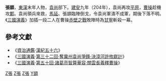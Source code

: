 '''張顗'''，[[東漢|東漢]]末年人物，[[袁尚|袁尚]]部下。[[建安|建安]]九年（204年），袁尚再攻[[平原郡|平原]]，[[曹操|曹操]]趁機攻[[鄴|鄴]]。袁尚領兵來救，[[馬延|馬延]]、張顗臨陣倒戈，令袁尚軍潰不成軍，期後下落不明。《[[三國演義|三國演義]]》加插一段二人在曹操[[赤壁之戰|赤壁之戰]]敗陣時為[[甘寧|甘寧]]斬殺一幕。

==參考文獻==
* 《[[資治通鑑|資治通鑑]]·[[s:資治通鑑/卷064|漢紀五十六]]》
* 《[[三國演義|三國演義]]·[[s:三國演義/第032回|第三十二回·奪冀州袁尚爭鋒·決漳河許攸獻計]]》
* 《[[三國演義|三國演義]]·[[s:三國演義/第050回|第五十回·諸葛亮智算華容·關雲長義釋曹操]]》

[[Category:東漢軍事人物|Z張]]
[[Category:三國軍事人物|Z張]]
[[Category:中國下落不明者|Z張]]
[[Category:張姓|Y顗]]